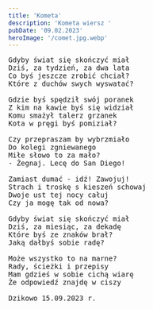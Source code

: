 ```yaml
---
title: 'Kometa'
description: 'Kometa wiersz '
pubDate: '09.02.2023'
heroImage: '/comet.jpg.webp'
---
```

<pre>
Gdyby świat się skończyć miał
Dziś, za tydzień, za dwa lata
Co byś jeszcze zrobić chciał?
Które z duchów swych wyswatać?

Gdzie byś spędził swój poranek
Z kim na kawie byś się widział 
Komu smażył talerz grzanek
Kota w pręgi byś pomiział?

Czy przepraszam by wybrzmiało
Do kolegi zgniewanego
Miłe słowo to za mało? 
- Żegnaj. Lecę do San Diego! 

Zamiast dumać - idź! Zawojuj!
Strach i troskę s kieszeń schowaj
Dwoje ust tej nocy całuj
Czy ja mogę tak od nowa?

Gdyby świat się skończyć miał
Dziś, za miesiąc, za dekadę 
Które byś ze znaków brał?
Jaką dałbyś sobie radę?

Może wszystko to na marne? 
Rady, ścieżki i przepisy
Mam gdzieś w sobie cichą wiarę
Że odpowiedź znajdę w ciszy

Dzikowo 15.09.2023 r.

</pre>
